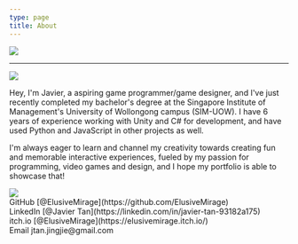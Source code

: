 ```yaml
---
type: page
title: About
---
```


<Image
  src="/assets/logo.gif"
  width={200}
  height={200}
  priority
  className="logo"
/>

---

<Image
  src="/assets/profile.jpg"
  width={400}
  height={400}
  priority
  className="profile-image"
/>

Hey, I'm Javier, a aspiring game programmer/game designer, and I've just recently completed my bachelor's 
degree at the Singapore Institute of Management's University of Wollongong campus (SIM-UOW). I have 6 years 
of experience working with Unity and C# for development, and have used Python and JavaScript 
in other projects as well.

I'm always eager to learn and channel my creativity towards creating fun and memorable interactive
experiences, fueled by my passion for programming, video games and design, and I hope my portfolio 
is able to showcase that!

<div style={{display: "block", position: "relative", marginBottom: "-10%", alignContent: "center"}}>
  <Image
    src="/assets/link_arrow.gif"
    width={700}
    height={300}
    priority
    className="link-arrow"
  />
  <div style={{display: "block", alignContent: "left", marginLeft:"2%"}}>
    <div style={{display: "grid"}}> 
      <div style={{display: "inline-flex", alignContent: "left", gridRow: "1", gridColumn: "1"}}> 
        <Icon inline icon="mdi:github" height="24" width="24"/> <span>GitHub [@ElusiveMirage](https://github.com/ElusiveMirage)</span> 
      </div>
      <div style={{display: "inline-flex", alignContent: "left", gridRow: "1", gridColumn: "2"}}> 
        <Icon inline icon="skill-icons:linkedin" height="24" width="24"/> <span>LinkedIn [@Javier Tan](https://linkedin.com/in/javier-tan-93182a175)</span>
      </div>
      <div style={{display: "inline-flex", alignContent: "left"}}> 
        <Icon inline icon="fa-brands:itch-io" height="24" width="24"/> <span>itch.io [@ElusiveMirage](https://elusivemirage.itch.io/)</span>
      </div>
      <div style={{display: "inline-flex", alignContent: "left"}}> 
        <Icon inline icon="logos:google-gmail" height="24" width="24"/> <span>Email jtan.jingjie@gmail.com</span>
      </div>
    </div>
  </div>  
</div>





